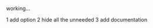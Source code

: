 working...

1 add option
2 hide all the unneeded
3 add documentation

{{en/Navboxes|navbar = off
|state = off
|bodystyle = background:transparent;  border: 1px solid #aaa; width: 100%;  margin: auto; clear: both; font-size: 88%; text-align: center;  padding: 1px;
|imageleftstyle = 
|titlestyle = background: #ccccff; text-align: center;  padding-left: 1em; padding-right: 1em;
|basestyle = background: #ddddff; 
|abovestyle = background: #ddddff; text-align: center;  padding-left: 1em; padding-right: 1em;
|belowstyle = background: #ddddff; text-align: center;  padding-left: 1em; padding-right: 1em;
|groupstyle = background: #ddddff; white-space: nowrap; text-align: right; font-weight: bold; padding-left: 1em; padding-right: 1em;
|liststyle = border-color: #fdfdfd; padding:0.25em 0; line-height:1.4em;
|evenstyle = background: #f7f7f7; 
|oddstyle = background: transparent;


|name  = Graphics Development
|title = [[en/Development/NewGRF/Main Page]]

|group1 = 8Bpp Graphics
|list1  = {{en/Nowrap begin}} [[en/Archive/Old 32bpp/32bit Graphics Development|Development]]{{en/·w}} [[en/Archive/Old 32bpp/32bit Graphics Development File Repository|File Repository]]{{en/·w}} [[en/Archive/Old 32bpp/32bpp graphics development tracker|tracker]]{{en/·w}} {{en/Nowrap end}}

|group2 = 32Bpp Graphics
|list2  = {{en/Nowrap begin}} [[en/Archive/Old 32bpp/32bit Graphics Development|Development documentation]]{{en/·w}} [[en/Archive/Old 32bpp/32bit Graphics Development File Repository|File Repository]]{{en/·w}} [[en/Archive/Old 32bpp/32bpp graphics development tracker|tracker]] {{en/·w}}  [[en/Community/NewGRF/Playing with 32 bpp graphics|Extra Zoom files]] {{en/Nowrap end}}
}}

<noinclude>
</noinclude>